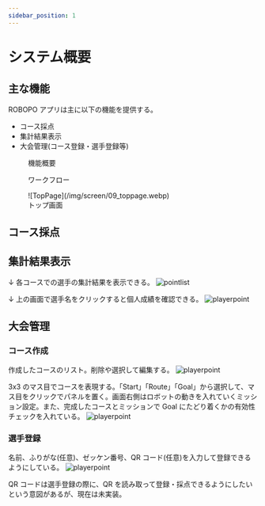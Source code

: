 ```yaml
---
sidebar_position: 1
---
```



# システム概要

## 主な機能

ROBOPO アプリは主に以下の機能を提供する。

- コース採点
- 集計結果表示
- 大会管理(コース登録・選手登録等)

<figure>
  <Drawio content={systemOutline} title="機能概要" />
  <figcaption className="text--center">機能概要</figcaption>
</figure>

<figure>
  <Drawio content={workFlow} title="ワークフロー" />
  <figcaption className="text--center">ワークフロー</figcaption>
</figure>

<figure>
  ![TopPage](/img/screen/09_toppage.webp)
  <figcaption className="text--center">トップ画面</figcaption>
</figure>

## コース採点

<CourseCount index={0} />

## 集計結果表示

↓ 各コースでの選手の集計結果を表示できる。
![pointlist](/img/screen/07_pointlist_mosaic_resize.webp)

↓ 上の画面で選手名をクリックすると個人成績を確認できる。
![playerpoint](/img/screen/08_playerpoint.webp)

## 大会管理

### コース作成

作成したコースのリスト。削除や選択して編集する。
![playerpoint](/img/screen/12_courseList.webp)

3x3 のマス目でコースを表現する。「Start」「Route」「Goal」から選択して、マス目をクリックでパネルを置く。画面右側はロボットの動きを入れていくミッション設定。また、完成したコースとミッションで Goal にたどり着くかの有効性チェックを入れている。
![playerpoint](/img/screen/13_courseEditor.webp)

### 選手登録

名前、ふりがな(任意)、ゼッケン番号、QR コード(任意)を入力して登録できるようにしている。
![playerpoint](/img/screen/11_playerRegistermosaic.webp)

QR コードは選手登録の際に、QR を読み取って登録・採点できるようにしたいという意図があるが、現在は未実装。

